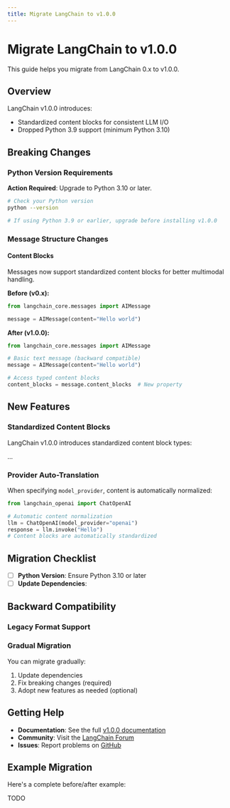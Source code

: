 ```yaml
---
title: Migrate LangChain to v1.0.0
---
```



<AlphaCallout />

# Migrate LangChain to v1.0.0

This guide helps you migrate from LangChain 0.x to v1.0.0.

## Overview

LangChain v1.0.0 introduces:
- Standardized content blocks for consistent LLM I/O
- Dropped Python 3.9 support (minimum Python 3.10)

## Breaking Changes

### Python Version Requirements

**Action Required**: Upgrade to Python 3.10 or later.

```bash
# Check your Python version
python --version

# If using Python 3.9 or earlier, upgrade before installing v1.0.0
```

### Message Structure Changes

#### Content Blocks

Messages now support standardized content blocks for better multimodal handling.

**Before (v0.x):**
```python
from langchain_core.messages import AIMessage

message = AIMessage(content="Hello world")
```

**After (v1.0.0):**
```python
from langchain_core.messages import AIMessage

# Basic text message (backward compatible)
message = AIMessage(content="Hello world")

# Access typed content blocks
content_blocks = message.content_blocks  # New property
```

## New Features

### Standardized Content Blocks

LangChain v1.0.0 introduces standardized content block types:

...

### Provider Auto-Translation

When specifying `model_provider`, content is automatically normalized:

```python
from langchain_openai import ChatOpenAI

# Automatic content normalization
llm = ChatOpenAI(model_provider="openai")
response = llm.invoke("Hello")
# Content blocks are automatically standardized
```

## Migration Checklist

- [ ] **Python Version**: Ensure Python 3.10 or later
- [ ] **Update Dependencies**: 

## Backward Compatibility

### Legacy Format Support


### Gradual Migration

You can migrate gradually:

1. Update dependencies
2. Fix breaking changes (required)
3. Adopt new features as needed (optional)

## Getting Help

- **Documentation**: See the full [v1.0.0 documentation](/docs)
- **Community**: Visit the [LangChain Forum](https://forum.langchain.com)
- **Issues**: Report problems on [GitHub](https://github.com/langchain-ai/langchain/issues)

## Example Migration

Here's a complete before/after example:

TODO